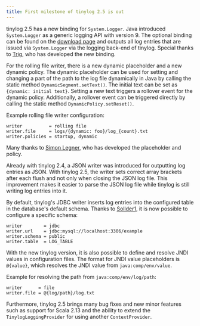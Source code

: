```yaml
---
title: First milestone of tinylog 2.5 is out
---
```


tinylog 2.5 has a new binding for `System.Logger`. Java introduced `System.Logger` as a generic logging API with version 9. The optional binding can be found on the [download page](/v2/download-preview/#java-system-logger) and outputs all log entries that are issued via `System.Logger` via the logging back-end of tinylog. Special thanks to [Trig](https://github.com/Trigtrig), who has developed the new binding.

For the rolling file writer, there is a new dynamic placeholder and a new dynamic policy. The dynamic placeholder can be used for setting and changing a part of the path to the log file dynamically in Java by calling the static method `DynamicSegment.setText()`. The initial text can be set as `{dynamic: initial text}`. Setting a new text triggers a rollover event for the dynamic policy. Additionally, a rollover event can be triggered directly by calling the static method `DynamicPolicy.setReset()`.

Example rolling file writer configuration:

```properties
writer          = rolling file
writer.file     = logs/{dynamic: foo}/log_{count}.txt
writer.policies = startup, dynamic
```

Many thanks to [Simon Legner](https://github.com/simon04), who has developed the placeholder and policy.

Already with tinylog 2.4, a JSON writer was introduced for outputting log entries as JSON. With tinylog 2.5, the writer sets correct array brackets after each flush and not only when closing the JSON log file. This improvement makes it easier to parse the JSON log file while tinylog is still writing log entries into it.

By default, tinylog's JDBC writer inserts log entries into the configured table in the database's default schema. Thanks to [Sollder1](https://github.com/Sollder1), it is now possible to configure a specific schema:

```properties
writer        = jdbc
writer.url    = jdbc:mysql://localhost:3306/example
writer.schema = public
writer.table  = LOG_TABLE
```

With the new tinylog version, it is also possible to define and resolve JNDI values in configuration files. The format for JNDI value placeholders is `@{value}`, which resolves the JNDI value from `java:comp/env/value`.

Example for resolving the path from `java:comp/env/log/path`:

```properties
writer      = file
writer.file = @{log/path}/log.txt
```

Furthermore, tinylog 2.5 brings many bug fixes and new minor features such as support for Scala 2.13 and the ability to extend the `TinylogLoggingProvider` for using another `ContextProvider`.
